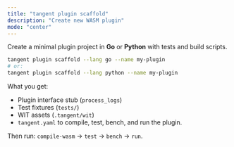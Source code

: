```yaml
---
title: "tangent plugin scaffold"
description: "Create new WASM plugin"
mode: "center"
---
```


Create a minimal plugin project in **Go** or **Python** with tests and build scripts.

```bash
tangent plugin scaffold --lang go --name my-plugin
# or:
tangent plugin scaffold --lang python --name my-plugin
````

What you get:

* Plugin interface stub (`process_logs`)
* Test fixtures (`tests/`)
* WIT assets (`.tangent/wit`)
* `tangent.yaml` to compile, test, bench, and run the plugin.

Then run: `compile-wasm` → `test` → `bench` → `run`.